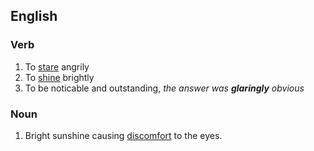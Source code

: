 ==English==
===Verb===
# To [[stare]] angrily
# To [[shine]] brightly
# To be noticable and outstanding, ''the answer was '''glaringly''' obvious''
===Noun===
# Bright sunshine causing [[discomfort]] to the eyes.